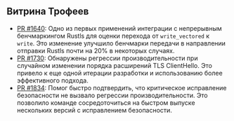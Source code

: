 ## Витрина Трофеев

- [PR #1640][pr 1640]: Одно из первых применений интеграции с непрерывным бенчмаркингом Rustls для оценки перехода от `write_vectored` к `write`. Это изменение улучшило бенчмарки передачи в направлении отправки Rustls почти на 20% в некоторых случаях.
- [PR #1730][pr 1730]: Обнаружены регрессии производительности при случайном изменении порядка расширений TLS ClientHello. Это привело к еще одной итерации разработки и использованию более эффективного подхода.
- [PR #1834][pr 1834]: Помог быстро подтвердить, что критическое исправление безопасности не вызвало регрессии производительности. Это позволило команде сосредоточиться на быстром выпуске нескольких версий с исправлением безопасности.

[pr 1640]: https://github.com/rustls/rustls/pull/1640#issuecomment-1854147668
[pr 1730]: https://github.com/rustls/rustls/pull/1730#issuecomment-1883180496
[pr 1834]: https://github.com/rustls/rustls/pull/1834#issuecomment-1974811046